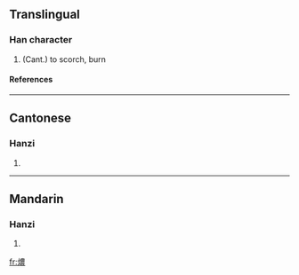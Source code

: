 ==Translingual==
===Han character===
{{Han char|rn=86|rad=火|as=13|sn=17|four=|canj=火廿田女 (FTWV)}}
# (Cant.) to scorch, burn
====References====
{{Han ref|kx=0685.201|hdz=32240.181|uh=71F6|ud=29174}}

----
==Cantonese==
===Hanzi===
{{yue-hanzi|jyut=|y=nung1}}
# {{defn|Cantonese}}

----
==Mandarin==
===Hanzi===
{{cmn-hanzi|pin=|wg=}}
# {{defn|Mandarin}}

[[fr:燶]]